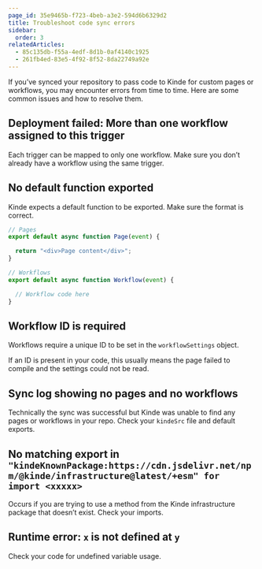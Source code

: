 ```yaml
---
page_id: 35e9465b-f723-4beb-a3e2-594d6b6329d2
title: Troubleshoot code sync errors
sidebar:
  order: 3
relatedArticles:
  - 85c135db-f55a-4edf-8d1b-0af4140c1925
  - 261fb4ed-83e5-4f92-8f52-8da22749a92e
---
```


If you’ve synced your repository to pass code to Kinde for custom pages or workflows, you may encounter errors from time to time. Here are some common issues and how to resolve them. 

## Deployment failed: More than one workflow assigned to this trigger

Each trigger can be mapped to only one workflow. Make sure you don’t already have a workflow using the same trigger.

## No default function exported

Kinde expects a default function to be exported. Make sure the format is correct.

```jsx
// Pages
export default async function Page(event) {

  return "<div>Page content</div>";
}

// Workflows
export default async function Workflow(event) {

  // Workflow code here
}
```

## Workflow ID is required

Workflows require a unique ID to be set in the `workflowSettings` object.

If an ID is present in your code, this usually means the page failed to compile and the settings could not be read.

## Sync log showing no pages and no workflows

Technically the sync was successful but Kinde was unable to find any pages or workflows in your repo. Check your `kindeSrc` file and default exports.

## No matching export in `"kindeKnownPackage:https://cdn.jsdelivr.net/npm/@kinde/infrastructure@latest/+esm" for import <xxxxx>`

Occurs if you are trying to use a method from the Kinde infrastructure package that doesn’t exist. Check your imports.

## Runtime error: `x` is not defined at `y`

Check your code for undefined variable usage.

